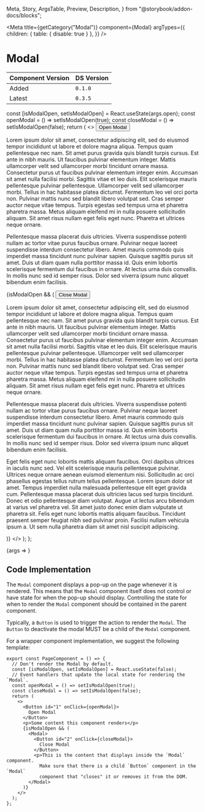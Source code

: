   Meta,
  Story,
  ArgsTable,
  Preview,
  Description,
} from "@storybook/addon-docs/blocks";

<Meta
  title={getCategory("Modal")}
  component={Modal}
  argTypes={{
    children: { table: { disable: true } },
  }}
/>

# Modal

| Component Version | DS Version |
| ----------------- | ---------- |
| Added             | `0.1.0`    |
| Latest            | `0.3.5`    |

<Description of={Modal} />

  const [isModalOpen, setIsModalOpen] = React.useState(args.open);
  const openModal = () => setIsModalOpen(true);
  const closeModal = () => setIsModalOpen(false);
  return (
    <>
      <Button id="1" onClick={openModal}>
        Open Modal
      </Button>
      <ExampleCard />
      <p>
        Lorem ipsum dolor sit amet, consectetur adipiscing elit, sed do eiusmod
        tempor incididunt ut labore et dolore magna aliqua. Tempus quam
        pellentesque nec nam. Sit amet purus gravida quis blandit turpis cursus.
        Est ante in nibh mauris. Ut faucibus pulvinar elementum integer. Mattis
        ullamcorper velit sed ullamcorper morbi tincidunt ornare massa.
        Consectetur purus ut faucibus pulvinar elementum integer enim. Accumsan
        sit amet nulla facilisi morbi. Sagittis vitae et leo duis. Elit
        scelerisque mauris pellentesque pulvinar pellentesque. Ullamcorper velit
        sed ullamcorper morbi. Tellus in hac habitasse platea dictumst.
        Fermentum leo vel orci porta non. Pulvinar mattis nunc sed blandit
        libero volutpat sed. Cras semper auctor neque vitae tempus. Turpis
        egestas sed tempus urna et pharetra pharetra massa. Metus aliquam
        eleifend mi in nulla posuere sollicitudin aliquam. Sit amet risus nullam
        eget felis eget nunc. Pharetra et ultrices neque ornare.
      </p>
      <p>
        Pellentesque massa placerat duis ultricies. Viverra suspendisse potenti
        nullam ac tortor vitae purus faucibus ornare. Pulvinar neque laoreet
        suspendisse interdum consectetur libero. Amet mauris commodo quis
        imperdiet massa tincidunt nunc pulvinar sapien. Quisque sagittis purus
        sit amet. Duis ut diam quam nulla porttitor massa id. Quis enim lobortis
        scelerisque fermentum dui faucibus in ornare. At lectus urna duis
        convallis. In mollis nunc sed id semper risus. Dolor sed viverra ipsum
        nunc aliquet bibendum enim facilisis.
      </p>
      {isModalOpen && (
        <Modal>
          <Button id="2" onClick={closeModal}>
            Close Modal
          </Button>
          <p>
            Lorem ipsum dolor sit amet, consectetur adipiscing elit, sed do
            eiusmod tempor incididunt ut labore et dolore magna aliqua. Tempus
            quam pellentesque nec nam. Sit amet purus gravida quis blandit
            turpis cursus. Est ante in nibh mauris. Ut faucibus pulvinar
            elementum integer. Mattis ullamcorper velit sed ullamcorper morbi
            tincidunt ornare massa. Consectetur purus ut faucibus pulvinar
            elementum integer enim. Accumsan sit amet nulla facilisi morbi.
            Sagittis vitae et leo duis. Elit scelerisque mauris pellentesque
            pulvinar pellentesque. Ullamcorper velit sed ullamcorper morbi.
            Tellus in hac habitasse platea dictumst. Fermentum leo vel orci
            porta non. Pulvinar mattis nunc sed blandit libero volutpat sed.
            Cras semper auctor neque vitae tempus. Turpis egestas sed tempus
            urna et pharetra pharetra massa. Metus aliquam eleifend mi in nulla
            posuere sollicitudin aliquam. Sit amet risus nullam eget felis eget
            nunc. Pharetra et ultrices neque ornare.
          </p>
          <p>
            Pellentesque massa placerat duis ultricies. Viverra suspendisse
            potenti nullam ac tortor vitae purus faucibus ornare. Pulvinar neque
            laoreet suspendisse interdum consectetur libero. Amet mauris commodo
            quis imperdiet massa tincidunt nunc pulvinar sapien. Quisque
            sagittis purus sit amet. Duis ut diam quam nulla porttitor massa id.
            Quis enim lobortis scelerisque fermentum dui faucibus in ornare. At
            lectus urna duis convallis. In mollis nunc sed id semper risus.
            Dolor sed viverra ipsum nunc aliquet bibendum enim facilisis.
          </p>
          <p>
            Eget felis eget nunc lobortis mattis aliquam faucibus. Orci dapibus
            ultrices in iaculis nunc sed. Vel elit scelerisque mauris
            pellentesque pulvinar. Ultrices neque ornare aenean euismod
            elementum nisi. Sollicitudin ac orci phasellus egestas tellus rutrum
            tellus pellentesque. Lorem ipsum dolor sit amet. Tempus imperdiet
            nulla malesuada pellentesque elit eget gravida cum. Pellentesque
            massa placerat duis ultricies lacus sed turpis tincidunt. Donec et
            odio pellentesque diam volutpat. Augue ut lectus arcu bibendum at
            varius vel pharetra vel. Sit amet justo donec enim diam vulputate ut
            pharetra sit. Felis eget nunc lobortis mattis aliquam faucibus.
            Tincidunt praesent semper feugiat nibh sed pulvinar proin. Facilisi
            nullam vehicula ipsum a. Ut sem nulla pharetra diam sit amet nisl
            suscipit adipiscing.
          </p>
        </Modal>
      )}
    </>
  );
};

<Preview withToolbar>
  <Story name="Basic" args={{ open: false }}>
    {args => <ModalStory {...args} />}
  </Story>
</Preview>

<ArgsTable story="Basic" />

## Code Implementation

The `Modal` component displays a pop-up on the page whenever it is rendered. This
means that the `Modal` component itself does not control or have state for when
the pop-up should display. Controlling the state for when to render the `Modal`
component should be contained in the parent component.

Typically, a `Button` is used to trigger the action to render the `Modal`. The
`Button` to deactivate the modal MUST be a child of the `Modal` component.

For a wrapper component implementation, we suggest the following template:

```tsx
export const PageComponent = () => {
  // Don't render the Modal by default.
  const [isModalOpen, setIsModalOpen] = React.useState(false);
  // Event handlers that update the local state for rendering the `Modal`.
  const openModal = () => setIsModalOpen(true);
  const closeModal = () => setIsModalOpen(false);
  return (
    <>
      <Button id="1" onClick={openModal}>
        Open Modal
      </Button>
      <p>Some content this component renders</p>
      {isModalOpen && (
        <Modal>
          <Button id="2" onClick={closeModal}>
            Close Modal
          </Button>
          <p>This is the content that displays inside the `Modal` component.
            Make sure that there is a child `Button` component in the `Modal`
            component that "closes" it or removes it from the DOM.
        </Modal>
      )}
    </>
  );
};
```
